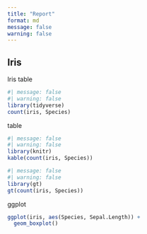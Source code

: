 ```yaml
---
title: "Report"
format: md
message: false
warning: false
---
```


## Iris

Iris table

```r
#| message: false
#| warning: false
library(tidyverse)
count(iris, Species)
```

table

```r
#| message: false
#| warning: false
library(knitr)
kable(count(iris, Species))
```

```r
#| message: false
#| warning: false
library(gt)
gt(count(iris, Species))
```

ggplot
```r
ggplot(iris, aes(Species, Sepal.Length)) +
  geom_boxplot()
```
